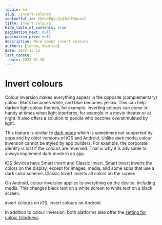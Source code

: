 ```yaml
---
locale: en
slug: /invert-colours
contentful_id: 2hOo3PqsLQiQJwGPJqoazZ
title: Invert colours
hide_table_of_contents: true
pagination_next: null
pagination_prev: null
description: More about invert colours
authors: [johan, maurice]
date: 2022-12-12
last_update:
  date: 2023-01-30
---
```


# Invert colours

Colour inversion makes everything appear in the opposite (complementary) colour. Black becomes white, and blue becomes yellow. This can help darken light colour themes, for example. Inverting colours can come in handy at times when light interferes, for example in a movie theater or at night. It also offers a solution to people who become overstimulated by light.

This feature is similar to [dark mode](/en/stats/dark-mode) which is sometimes not supported by apps and by older versions of iOS and Android. Unlike dark mode, colour inversion cannot be styled by app builders. For example, the corporate identity is lost if the colours are reversed. That is why it is advisable to always implement dark mode in an app.

iOS devices have Smart Invert and Classic Invert. Smart Invert inverts the colors on the display, except for images, media, and some apps that use a dark color scheme. Classic Invert inverts all colors on the screen.

On Android, colour inversion applies to everything on the device, including media. This changes black text on a white screen to white text on a black screen.

<TwoColumnBlock>
  <LeftColumn>
    <ColumnRow>
      <PercentageBlock
        metrics={[
          { title: 'iOS - invert colours metric', key: 'ios-accessibility_is_invert_colors_enabled-true', isPercentage: true }
        ]}
        linkLabel="More about invert colours"
        linkUrl="/en/stats/invert-colours">
        invert colours on iOS.
      </PercentageBlock>
    </ColumnRow>
  </LeftColumn>
  <RightColumn>
    <ColumnRow>
      <PercentageBlock
        metrics={[
          { title: 'Android - invert colours metric', key: 'android-accessibility_is_color_inversion_enabled-true', isPercentage: true }
        ]}
        linkLabel="More about invert colours"
        linkUrl="/en/stats/invert-colours">
        invert colours on Android.
      </PercentageBlock>
    </ColumnRow>
  </RightColumn>
</TwoColumnBlock>

<Quote
  quote="My iPhone is my third eye."
  name="Jeroen"
  imageSrc="/img/light/Blinde app gebruiker Jeroen.jpg"
  alt="Jeroen - Asset"
  linkLabel="Read the interview with Jeroen"
  url="/en/articles/jeroen"
/>

In addition to colour inversion, both platforms also offer the [setting for colour blindness](/en/stats/colour-blind-mode).
